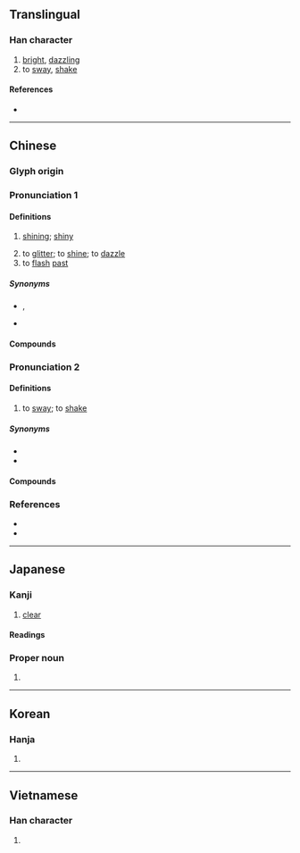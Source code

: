 {{also|晄}}
{{character info}}
==Translingual==

===Han character===
{{Han char|rn=72|rad=日|as=06|sn=10|four=60211|canj=AFMU|ids=⿱日光}}

# [[bright]], [[dazzling]]
# to [[sway]], [[shake]]

====References====
* {{Han ref|kx=0494.240|dkj=13891|dj=0860.010|hdz=21507.060|uh=6643|ud=26179|bh=AECC|bd=44748}}

----

==Chinese==
{{zh-forms|alt=晄,熀,爌,兤,熿}}

===Glyph origin===
{{Han etym}}

===Pronunciation 1===
{{zh-pron
|m=huǎng
|c=fong2
|mc=
|oc=
|cat=a,v
}}

{{attn|ltc}}{{attn|och|Middle+Old Chinese needs to be distributed}}
{{attention|nan|
|mn=hóng/qz:hōng/qz:hǒng/qz,tw,xm:hóaⁿ/twv:hián
}}

====Definitions====
{{zh-hanzi}}

# {{lb|zh|literary}} [[shining]]; [[shiny]]
# to [[glitter]]; to [[shine]]; to [[dazzle]]
# to [[flash]] [[past]]

=====Synonyms=====
* {{s|shining}} {{zh-l|朗朗}}, {{zh-l|明亮}}
* {{s|to glitter}}
{{zh-syn-saurus|閃動}}

====Compounds====
{{zh-der|亮晃晃|一晃:yīhuǎng|一晃眼|油晃晃|晃耀|白晃晃|明晃晃|晃朗|精晃晃|虛晃一招}}

===Pronunciation 2===
{{zh-pron
|m=huàng
|c=fong2
|mc=
|oc=
|cat=v
}}

====Definitions====
{{zh-hanzi}}

# to [[sway]]; to [[shake]]

=====Synonyms=====
* {{zh-l|擺}}
* {{zh-l|搖}}

====Compounds====
{{zh-der|一搖三晃|一晃:yīhuàng|晃悠|晃晃悠悠|搖搖晃晃|晃動|晃來晃去|晃晃蕩蕩|晃蕩|東轉西晃|搖頭晃腦|晃搖|打晃兒|晃腦|搖晃}}

===References===
* {{R:twedu|A01797}}
* {{R:yue:jyut.net}}

{{zh-cat|Intermediate}}

----

==Japanese==

===Kanji===
{{ja-kanji|grade=n|rs=日06}}

# [[clear]]

====Readings====
{{ja-readings
|goon=おう
|kanon=こう
|kun=あきらか
|nanori=あき, あきつぐ, あきのり, あきら, あつし, こう, こうじ, こうしょう, こうそう, てる, のぼる, ひかり, ひかる, みつ, みつる
}}

===Proper noun===
{{ja-pos|あきら|proper}}

# {{given name|ja|male|sort=あきら}}

----

==Korean==

===Hanja===
{{ko-hanja|hangeul=황|eumhun=|rv=hwang|mr=hwang|y=hwang}}

# {{rfdef|ko|sort=日06}}

----

==Vietnamese==

===Han character===
{{vi-readings|reading=quáng, hoảng, quàng|rs=日06}}

# {{rfdef|vi}}